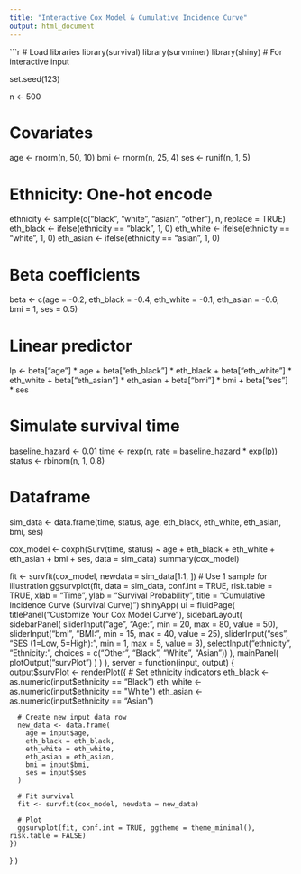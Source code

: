 ---
title: "Interactive Cox Model & Cumulative Incidence Curve"
output: html_document
---
  
  ```{r setup, include=FALSE}
# Load libraries
library(survival)
library(survminer)
library(shiny)  # For interactive input


set.seed(123)

n <- 500

# Covariates
age <- rnorm(n, 50, 10)
bmi <- rnorm(n, 25, 4)
ses <- runif(n, 1, 5)

# Ethnicity: One-hot encode
ethnicity <- sample(c("black", "white", "asian", "other"), n, replace = TRUE)
eth_black <- ifelse(ethnicity == "black", 1, 0)
eth_white <- ifelse(ethnicity == "white", 1, 0)
eth_asian <- ifelse(ethnicity == "asian", 1, 0)

# Beta coefficients
beta <- c(age = -0.2, eth_black = -0.4, eth_white = -0.1, eth_asian = -0.6, bmi = 1, ses = 0.5)

# Linear predictor
lp <- beta["age"] * age + beta["eth_black"] * eth_black +
  beta["eth_white"] * eth_white + beta["eth_asian"] * eth_asian +
  beta["bmi"] * bmi + beta["ses"] * ses

# Simulate survival time
baseline_hazard <- 0.01
time <- rexp(n, rate = baseline_hazard * exp(lp))
status <- rbinom(n, 1, 0.8)

# Dataframe
sim_data <- data.frame(time, status, age, eth_black, eth_white, eth_asian, bmi, ses)

cox_model <- coxph(Surv(time, status) ~ age + eth_black + eth_white + eth_asian + bmi + ses, data = sim_data)
summary(cox_model)

fit <- survfit(cox_model, newdata = sim_data[1:1, ])  # Use 1 sample for illustration
ggsurvplot(fit, data = sim_data,
           conf.int = TRUE,
           risk.table = TRUE,
           xlab = "Time",
           ylab = "Survival Probability",
           title = "Cumulative Incidence Curve (Survival Curve)")
shinyApp(
  ui = fluidPage(
    titlePanel("Customize Your Cox Model Curve"),
    sidebarLayout(
      sidebarPanel(
        sliderInput("age", "Age:", min = 20, max = 80, value = 50),
        sliderInput("bmi", "BMI:", min = 15, max = 40, value = 25),
        sliderInput("ses", "SES (1=Low, 5=High):", min = 1, max = 5, value = 3),
        selectInput("ethnicity", "Ethnicity:", choices = c("Other", "Black", "White", "Asian"))
      ),
      mainPanel(
        plotOutput("survPlot")
      )
    )
  ),
  server = function(input, output) {
    output$survPlot <- renderPlot({
      # Set ethnicity indicators
      eth_black <- as.numeric(input$ethnicity == "Black")
      eth_white <- as.numeric(input$ethnicity == "White")
      eth_asian <- as.numeric(input$ethnicity == "Asian")
      
      # Create new input data row
      new_data <- data.frame(
        age = input$age,
        eth_black = eth_black,
        eth_white = eth_white,
        eth_asian = eth_asian,
        bmi = input$bmi,
        ses = input$ses
      )
      
      # Fit survival
      fit <- survfit(cox_model, newdata = new_data)
      
      # Plot
      ggsurvplot(fit, conf.int = TRUE, ggtheme = theme_minimal(), risk.table = FALSE)
    })
  }
)